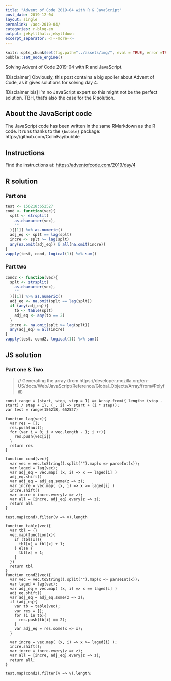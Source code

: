 ```yaml
---
title: "Advent of Code 2019-04 with R & JavaScript"
post_date: 2019-12-04
layout: single
permalink: /aoc-2019-04/
categories: r-blog-en
output: jekyllthat::jekylldown
excerpt_separator: <!--more-->
---
```


```r
knitr::opts_chunk$set(fig.path="../assets/img/", eval = TRUE, error =TRUE)
bubble::set_node_engine()
```

Solving Advent of Code 2019-04 with R and JavaScript. 

[Disclaimer] Obviously, this post contains a big spoiler about Advent of Code, as it gives solutions for solving day 4.

[Disclaimer bis] I'm no JavaScript expert so this might not be the perfect solution. TBH, that's also the case for the R solution. 

## About the JavaScript code

The JavaScript code has been written in the same RMarkdown as the R code. It runs thanks to the `{bubble}` package: https://github.com/ColinFay/bubble

## Instructions

Find the instructions at: <https://adventofcode.com/2019/day/4>

## R solution

### Part one

```r
test <- 156218:652527
cond <- function(vec){
  splt <- strsplit(
    as.character(vec), 
    ""
  )[[1]] %>% as.numeric()
  adj_eq <- splt == lag(splt)
  incre <- splt >= lag(splt)
  any(na.omit(adj_eq)) & all(na.omit(incre))
}
vapply(test, cond, logical(1)) %>% sum()
```

### Part two 

```r
cond2 <- function(vec){
  splt <- strsplit(
    as.character(vec), 
    ""
  )[[1]] %>% as.numeric()
  adj_eq <- na.omit(splt == lag(splt))
  if (any(adj_eq)){
    tb <- table(splt)
    adj_eq <- any(tb == 2)
  }
  incre <- na.omit(splt >= lag(splt))
  any(adj_eq) & all(incre)
}
vapply(test, cond2, logical(1)) %>% sum()
```

## JS solution

### Part one & Two

> // Generating the array (from https://developer.mozilla.org/en-US/docs/Web/JavaScript/Reference/Global_Objects/Array/from#Polyfill)

```node
const range = (start, stop, step = 1) => Array.from({ length: (stop - start) / step + 1}, (_, i) => start + (i * step));
var test = range(156218, 652527)
```


```node
function lag(vec){
  var res = [];
  res.push(null);
  for (var i = 0; i < vec.length - 1; i ++){
    res.push(vec[i])
  }
  return res
}

function cond(vec){
  var vec = vec.toString().split("").map(x => parseInt(x));
  var laged = lag(vec);
  var adj_eq = vec.map( (x, i) => x == laged[i] )
  adj_eq.shift()
  var adj_eq = adj_eq.some(z => z);
  var incre = vec.map( (x, i) => x >= laged[i] )
  incre.shift()
  var incre = incre.every(z => z);
  var all = [incre, adj_eq].every(z => z);
  return all
}
```

```node
test.map(cond).filter(v => v).length
```


```node
function table(vec){
  var tbl = {}
  vec.map(function(x){
    if (tbl[x]){
      tbl[x] = tbl[x] + 1;
    } else {
      tbl[x] = 1;
    }
  })
  return tbl
}
function cond2(vec){
  var vec = vec.toString().split("").map(x => parseInt(x));
  var laged = lag(vec);
  var adj_eq = vec.map( (x, i) => x == laged[i] )
  adj_eq.shift()
  var adj_eq = adj_eq.some(z => z);
  if (adj_eq){
    var tb = table(vec);
    var res = [];
    for (i in tb){
      res.push(tb[i] == 2);
    }
    var adj_eq = res.some(x => x);
  }
  
  var incre = vec.map( (x, i) => x >= laged[i] );
  incre.shift();
  var incre = incre.every(z => z);
  var all = [incre, adj_eq].every(z => z);
  return all;
}
```

```node
test.map(cond2).filter(v => v).length;
```

